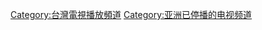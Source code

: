 {{Catnav|頁面分類|...|電視列表|電視頻道列表|台灣電視播放頻道}}
{{Catnav|頁面分類|...|電視頻道|電視頻道列表|台灣電視播放頻道}}

[[Category:台灣電視播放頻道|Category:台灣電視播放頻道]]
[[Category:亚洲已停播的电视频道|Category:亚洲已停播的电视频道]]